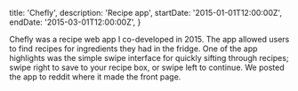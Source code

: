   title: 'Chefly',
  description: 'Recipe app',
  startDate: '2015-01-01T12:00:00Z',
  endDate: '2015-03-01T12:00:00Z',
}

Chefly was a recipe web app I co-developed in 2015. The app allowed users to
find recipes for ingredients they had in the fridge. One of the app highlights
was the simple swipe interface for quickly sifting through recipes; swipe right
to save to your recipe box, or swipe left to continue. We posted the app to
reddit where it made the front page.